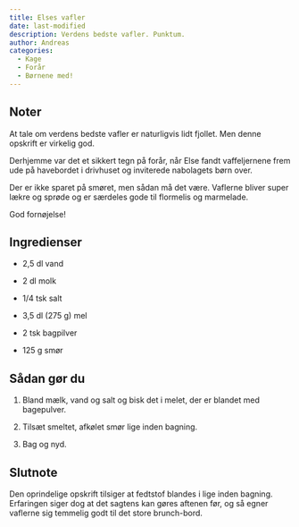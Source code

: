 ```yaml
---
title: Elses vafler
date: last-modified
description: Verdens bedste vafler. Punktum.
author: Andreas
categories:
  - Kage
  - Forår
  - Børnene med!
---
```


## Noter

At tale om verdens bedste vafler er naturligvis lidt fjollet. Men denne opskrift er virkelig god.

Derhjemme var det et sikkert tegn på forår, når Else fandt vaffeljernene frem ude på havebordet i drivhuset og inviterede nabolagets børn over.

Der er ikke sparet på smøret, men sådan må det være. Vaflerne bliver super lækre og sprøde og er særdeles gode til flormelis og marmelade.

God  fornøjelse!

## Ingredienser

-   2,5 dl vand

-   2 dl molk

-   1/4 tsk salt 

-   3,5 dl (275 g) mel 

-   2 tsk bagpilver

-   125 g smør

## Sådan gør du

1.   Bland mælk, vand og salt og bisk det i melet, der er blandet med bagepulver.

2.   Tilsæt smeltet, afkølet smør lige inden bagning.

3.   Bag og nyd.

## Slutnote

Den oprindelige opskrift tilsiger at fedtstof blandes i lige inden bagning. Erfaringen siger dog at det sagtens kan gøres aftenen før, og så egner vaflerne sig temmelig godt til det store brunch-bord.
